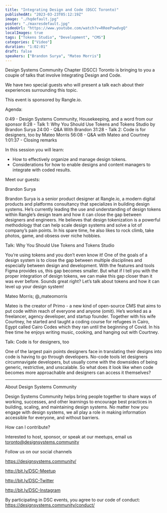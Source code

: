 ---
title: "Integrating Design and Code (DSCC Toronto)"
publishedAt: "2023-03-23T05:12:19Z"
image: "./hqdefault.jpg"
poster: "./maxresdefault.jpg"
videoUrl: "https://www.youtube.com/watch?v=RReePswdvgQ"
localImages: true
tags: ["Tokens Studio", "Development", "CMS"]
categories: ["Video"]
duration: "1:02:01"
draft: false
speakers: ["Brandon Surya", "Mateo Morris"]
---

Design Systems Community Chapter (DSCC) Toronto is bringing to you a couple of talks that involve Integrating Design and Code.

We have two special guests who will present a talk each about their experiences surrounding this topic.

This event is sponsored by Rangle.io.

Agenda:

0:49 - Design Systems Community, Housekeeping, and a word from our sponsor
8:28 - Talk 1: Why You Should Use Tokens and Tokens Studio by Brandon Surya
24:00 - Q&A With Brandon
31:28 - Talk 2: Code is for designers, too by Mateo Morris
56:08 - Q&A with Mateo and Courtney
1:01:37 - Closing remarks

In this session you will learn:

- How to effectively organize and manage design tokens.
- Considerations for how to enable designs and content managers to integrate with coded results.

Meet our guests:

Brandon Surya

Brandon Surya is a senior product designer at Rangle.io, a modern digital products and platforms consultancy that specializes in building design systems. He’s currently leading the use and understanding of design tokens within Rangle’s design team and how it can close the gap between designers and engineers. He believes that design tokenization is a powerful methodology that can help scale design systems and solve a lot of company’s pain points. In his spare time, he also likes to rock climb, take photos, game, and obsess over niche hobbies.

Talk: Why You Should Use Tokens and Tokens Studio

You’re using tokens and you don’t even know it! One of the goals of a design system is to close the gap between multiple disciplines and especially between design and development. With the features and tools Figma provides us, this gap becomes smaller. But what if I tell you with the proper integration of design tokens, we can make this gap closer than it was ever before. Sounds great right? Let’s talk about tokens and how it can level up your design system!

Mateo Morris; @\_mateomorris

Mateo is the creator of Primo - a new kind of open-source CMS that aims to put code within reach of everyone and anyone (omit). He’s worked as a freelancer, agency developer, and startup founder. Together with his wife Courtney, he started and taught a coding course for refugees in Cairo, Egypt called Cairo Codes which they ran until the beginning of Covid. In his free time he enjoys writing music, cooking, and hanging out with Courtney.

Talk: Code is for designers, too

One of the largest pain points designers face in translating their designs into code is having to go through developers. No-code tools let designers circumnavigate developers, but usually come with the downsides of being generic, restrictive, and unscalable. So what does it look like when code becomes more approachable and designers can access it themselves?

---

About Design Systems Community

Design Systems Community helps bring people together to share ways of working, successes, and other learnings to encourage best practices in building, scaling, and maintaining design systems. No matter how you engage with design systems, we all play a role in making information accessible for everyone, and without barriers.

How can I contribute?

Interested to host, sponsor, or speak at our meetups, email us toronto@designsystems.community

Follow us on our social channels

https://designsystems.community/

http://bit.ly/DSC-Meetup

http://bit.ly/DSC-Twitter

http://bit.ly/DSC-Instagram

By participating in DSC events, you agree to our code of conduct: https://designsystems.community/conduct/

